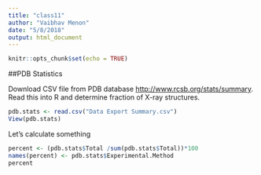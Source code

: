 ```yaml
---
title: "class11"
author: "Vaibhav Menon"
date: "5/8/2018"
output: html_document
---
```


```r
knitr::opts_chunk$set(echo = TRUE)
```

##PDB Statistics

Download CSV file from PDB database <http://www.rcsb.org/stats/summary>. Read this into R and determine fraction of X-ray structures.
```r
pdb.stats <- read.csv("Data Export Summary.csv")
View(pdb.stats)
```

Let's calculate something
```r
percent <- (pdb.stats$Total /sum(pdb.stats$Total))*100
names(percent) <- pdb.stats$Experimental.Method
percent
```


